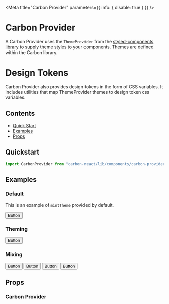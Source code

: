 

<Meta title="Carbon Provider" parameters={{ info: { disable: true } }} />

# Carbon Provider

A Carbon Provider uses the `ThemeProvider` from the [styled-components library](https://styled-components.com/docs/advanced#theming) to supply theme styles to your components. Themes are defined within the Carbon library.

# Design Tokens
Carbon Provider also provides design tokens in the form of CSS variables. It includes utilities that map ThemeProvider themes to design token css variables.

## Contents

- [Quick Start](#quick-start)
- [Examples](#examples)
- [Props](#props)

## Quickstart

```javascript
import CarbonProvider from "carbon-react/lib/components/carbon-provider";
```

## Examples

### Default

This is an example of `mintTheme` provided by default.

<Preview>
  <Story name="default">
    <CarbonProvider>
      <Button buttonType="primary">Button</Button>
    </CarbonProvider>
  </Story>
</Preview>

### Theming

<Preview>
  <Story name="theming">
    <CarbonProvider theme={aegeanTheme}>
      <Button buttonType="primary">Button</Button>
    </CarbonProvider>
  </Story>
</Preview>

### Mixing

<Preview>
  <Story name="mixing">
    <CarbonProvider>
      <Button buttonType="primary">Button</Button>
    </CarbonProvider>
    <CarbonProvider theme={aegeanTheme}>
      <Button buttonType="primary">Button</Button>
      <CarbonProvider theme={baseTheme}>
        <Button buttonType="primary">Button</Button>
      </CarbonProvider>
    </CarbonProvider>
    <CarbonProvider theme={sageTheme}>
      <Button buttonType="primary">Button</Button>
    </CarbonProvider>
  </Story>
</Preview>

## Props

### Carbon Provider

<Props of={CarbonProvider} />
